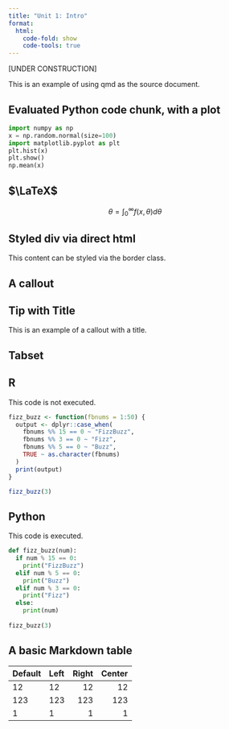 ```yaml
---
title: "Unit 1: Intro"
format:
  html:
    code-fold: show
    code-tools: true
---
```


[UNDER CONSTRUCTION]

This is an example of using qmd as the source document.


## Evaluated Python code chunk, with a plot

```python
import numpy as np
x = np.random.normal(size=100)
import matplotlib.pyplot as plt
plt.hist(x)
plt.show()
np.mean(x)
```


## $\LaTeX$

$$
\theta = \int_0^\infty f(x,\theta)d\theta
$$


## Styled div via direct html

::: {.border}
This content can be styled via the border class.
:::

## A callout

::: {.callout-tip}
## Tip with Title

This is an example of a callout with a title.
:::

## Tabset 

::: {.panel-tabset}
## R

This code is not executed.

```.r
fizz_buzz <- function(fbnums = 1:50) {
  output <- dplyr::case_when(
    fbnums %% 15 == 0 ~ "FizzBuzz",
    fbnums %% 3 == 0 ~ "Fizz",
    fbnums %% 5 == 0 ~ "Buzz",
    TRUE ~ as.character(fbnums)
  )
  print(output)
}

fizz_buzz(3)
```

## Python

This code is executed.

```python
def fizz_buzz(num):
  if num % 15 == 0:
    print("FizzBuzz")
  elif num % 5 == 0:
    print("Buzz")
  elif num % 3 == 0:
    print("Fizz")
  else:
    print(num)
    
fizz_buzz(3)
```

:::

## A basic Markdown table

| Default | Left | Right | Center |
|----|:--|---:|-----------------------:|
| 12      | 12   |    12 |   12   |
| 123     | 123  |   123 |  123   |
| 1       | 1    |     1 |   1    |